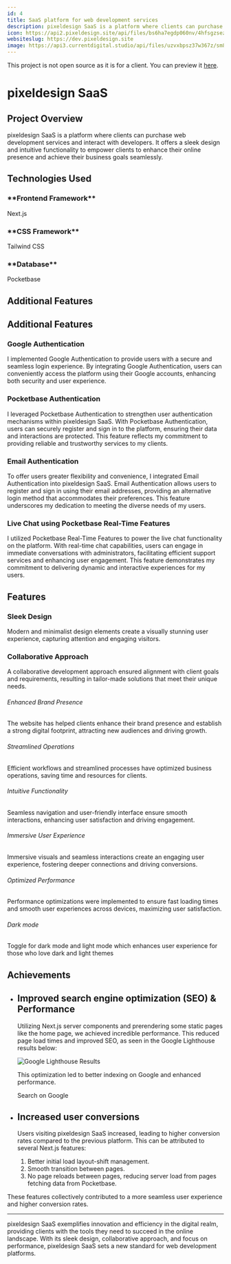 ```yaml
---
id: 4
title: SaaS platform for web development services
description: pixeldesign SaaS is a platform where clients can purchase web development services and interact with developers. It features live chat, project feeds, and more.
icon: https://api2.pixeldesign.site/api/files/bs6ha7egdp060nv/4hfsgzsezw4h5rj/icon_0zT0mu80Xx.svg?token=
websiteslug: https://dev.pixeldesign.site
image: https://api3.currentdigital.studio/api/files/uzvxbpsz37w367z/sm81h22nbn7rwol/pixelayout_KP2JWGsjlz.jpg?token=
---
```


<div>

This project is not open source as it is for a client. You can preview it [here](https://www.currentdigital.studio).

</div>

# pixeldesign SaaS

## Project Overview

pixeldesign SaaS is a platform where clients can purchase web development services and interact with developers. It offers a sleek design and intuitive functionality to empower clients to enhance their online presence and achieve their business goals seamlessly.

## Technologies Used

<div className="grid lg:grid-cols-2">
<div className="rounded-lg flex flex-row items-center justify-start gap-x-6 mt-10">
  <Nextjs className="text-green-600 size-16" /> 
  
  <div className="flex flex-col">
  <h3>**Frontend Framework**</h3>
  <p>Next.js</p>
  </div>
</div>
<div className="rounded-lg flex flex-row items-center justify-start gap-x-6 mt-10">
  <TailwindCSS className="text-green-600 size-16" /> 
  
  <div className="flex flex-col">
  <h3>**CSS Framework**</h3>
  <p>Tailwind CSS</p>
 
  </div>
</div>
<div className="rounded-lg flex flex-row items-center justify-start gap-x-6 mt-10">
  <Pocketbase className="text-green-600 size-16" /> 
  
  <div className="flex flex-col">
  <h3>**Database**</h3>
  <p>Pocketbase</p>
  </div>
</div>

</div>

## Additional Features

## Additional Features

### Google Authentication
I implemented Google Authentication to provide users with a secure and seamless login experience. By integrating Google Authentication, users can conveniently access the platform using their Google accounts, enhancing both security and user experience.

### Pocketbase Authentication
I leveraged Pocketbase Authentication to strengthen user authentication mechanisms within pixeldesign SaaS. With Pocketbase Authentication, users can securely register and sign in to the platform, ensuring their data and interactions are protected. This feature reflects my commitment to providing reliable and trustworthy services to my clients.

### Email Authentication
To offer users greater flexibility and convenience, I integrated Email Authentication into pixeldesign SaaS. Email Authentication allows users to register and sign in using their email addresses, providing an alternative login method that accommodates their preferences. This feature underscores my dedication to meeting the diverse needs of my users.

### Live Chat using Pocketbase Real-Time Features
I utilized Pocketbase Real-Time Features to power the live chat functionality on the platform. With real-time chat capabilities, users can engage in immediate conversations with administrators, facilitating efficient support services and enhancing user engagement. This feature demonstrates my commitment to delivering dynamic and interactive experiences for my users.


## Features


<div className="grid lg:grid-cols-2 gap-4 py-6">
<div class="rounded-lg bg-green-600 p-6 text-white">
  <h3 class="mb-4 text-xl font-semibold flex items-center gap-x-2">
  <Check className="font-bold" size={20} /><span>Sleek Design</span>
  </h3>
  <p class="text-primary text-gray-300">
    Modern and minimalist design elements create a visually stunning user
    experience, capturing attention and engaging visitors.
  </p>
</div>

<div class="rounded-lg bg-green-600 text-white p-6">
<h3 class="mb-4 text-xl font-semibold flex items-center gap-x-2">
  <Check className="font-bold" size={20} /><span>Collaborative Approach</span>
  </h3>
 
  <p class="text-primary text-gray-300">
    A collaborative development approach ensured alignment with client goals and
    requirements, resulting in tailor-made solutions that meet their unique
    needs.
  </p>
</div>
</div>

<div className="mx-auto px-4 py-16 sm:max-w-xl md:max-w-full md:px-24 lg:max-w-screen-xl lg:px-8 lg:py-20">
  <div className="row-gap-8 sm:row-gap-0 grid sm:grid-cols-2 lg:grid-cols-3">
    <div className="border-b p-8 sm:border-r">
      <div className="max-w-md text-center">
        <div className="mx-auto mb-4 flex h-16 w-16 items-center justify-center rounded-full sm:h-16 sm:w-16">
          <Check />
        </div>
        <h6 className="mb-2 font-semibold leading-5">
          Enhanced Brand Presence
        </h6>
        <p className="mb-3 text-sm">
          The website has helped clients enhance their brand presence and
          establish a strong digital footprint, attracting new audiences and
          driving growth.
        </p>
      </div>
    </div>
    <div className="border-b p-8 lg:border-r">
      <div className="max-w-md text-center">
        <div className="mx-auto mb-4 flex h-16 w-16 items-center justify-center rounded-full sm:h-16 sm:w-16">
          <Check />
        </div>
        <h6 className="mb-2 font-semibold leading-5">Streamlined Operations</h6>
        <p className="mb-3 text-sm">
          Efficient workflows and streamlined processes have optimized business
          operations, saving time and resources for clients.
        </p>
      </div>
    </div>
    <div className="border-b p-8 sm:border-rlg:border-r-0">
      <div className="max-w-md text-center">
        <div className="mx-auto mb-4 flex h-16 w-16 items-center justify-center rounded-full sm:h-16 sm:w-16">
          <Check />
        </div>
        <h6 className="mb-2 font-semibold leading-5">
          Intuitive Functionality
        </h6>
        <p className="mb-3 text-sm">
          Seamless navigation and user-friendly interface ensure smooth
          interactions, enhancing user satisfaction and driving engagement.
        </p>
      </div>
    </div>
    <div className="border-b p-8 lg:border-b-0 lg:border-r">
      <div className="max-w-md text-center">
        <div className="mx-auto mb-4 flex h-16 w-16 items-center justify-center rounded-full sm:h-16 sm:w-16">
          <Check />
        </div>
        <h6 className="mb-2 font-semibold leading-5">
          Immersive User Experience
        </h6>
        <p className="mb-3 text-sm ">
          Immersive visuals and seamless interactions create an engaging user
          experience, fostering deeper connections and driving conversions.
        </p>
      </div>
    </div>
    <div className="border-b p-8 sm:border-b-0 sm:border-r">
      <div className="max-w-md text-center">
        <div className="mx-auto mb-4 flex h-16 w-16 items-center justify-center rounded-full sm:h-16 sm:w-16">
          <Check />
        </div>
        <h6 className="mb-2 font-semibold leading-5">Optimized Performance</h6>
        <p className="mb-3 text-sm ">
          Performance optimizations were implemented to ensure fast loading
          times and smooth user experiences across devices, maximizing user
          satisfaction.
        </p>
      </div>
    </div>
    <div className="p-8">
      <div className="max-w-md text-center">
        <div className="mx-auto mb-4 flex h-16 w-16 items-center justify-center rounded-full sm:h-16 sm:w-16">
          <Check />
        </div>
        <h6 className="mb-2 font-semibold leading-5">Dark mode</h6>
        <p className="mb-3 text-sm">
          Toggle for dark mode and light mode which enhances user experience for
          those who love dark and light themes
        </p>
      </div>
    </div>
  </div>
</div>

## Achievements

- ## Improved search engine optimization (SEO) & Performance

  Utilizing Next.js server components and prerendering some static pages like the home page, we achieved incredible performance. This reduced page load times and improved SEO, as seen in the Google Lighthouse results below:

  ![Google Lighthouse Results](https://api2.pixeldesign.site/api/files/bs6ha7egdp060nv/m64qkhffnnx65gx/screenshot_2024_05_30_182857_x2MTXUdte6.webp?token=)

  This optimization led to better indexing on Google and enhanced performance.

  <div className="flex items-start py-10 text-white">
    <Link
      className="flex items-center justify-start gap-x-4 rounded-full bg-green-600 px-4 py-1 no-underline"
      href="https://www.google.com/search?q=dev.pixeldesign.site&sca_esv=9ef43ef143c24271&sxsrf=ADLYWIIsVpCTco8aN8sS4LW88CnEtxV5bA%3A1717083079849&source=hp&ei=x5tYZs_TMOTui-gPuvyoiAk&iflsig=AL9hbdgAAAAAZlip12ZU_OrFaKj90rCGKiBL-6tI_BWD&ved=0ahUKEwiP05X42LWGAxVk9wIHHTo-CpEQ4dUDCBU&uact=5&oq=dev.pixeldesign.site&gs_lp=Egdnd3Mtd2l6IhNkZXYucGl4ZWxheW91dC5zaXRlSO0IUIYFWIYFcAF4AJABAJgB9wGgAfcBqgEDMi0xuAEDyAEA-AEC-AEBmAIBoAIHqAIKwgIHECMYJxjqApgDB5IHATGgB0c&sclient=gws-wiz#ip=1"
    >
      <Search />
      <span>Search on Google</span>
    </Link>
  </div>

- ## Increased user conversions
  Users visiting pixeldesign SaaS increased, leading to higher conversion rates compared to the previous platform. This can be attributed to several Next.js features:
  
    1. Better initial load layout-shift management.
    2. Smooth transition between pages.
    3. No page reloads between pages, reducing server load from pages fetching data from Pocketbase.

These features collectively contributed to a more seamless user experience and higher conversion rates.

---

pixeldesign SaaS exemplifies innovation and efficiency in the digital realm, providing clients with the tools they need to succeed in the online landscape. With its sleek design, collaborative approach, and focus on performance, pixeldesign SaaS sets a new standard for web development platforms.